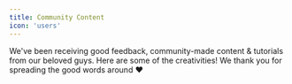 ```yaml
---
title: Community Content
icon: 'users'
---
```


We've been receiving good feedback, community-made content & tutorials from our beloved guys. Here are some of the creativities! We thank you for spreading the good words around ❤️
